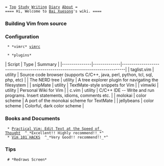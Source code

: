  = [[index|Top]] [[Study]] [[Writing]] [[diary/diary|Diary]] [[Bai Xuesong|About]] =
 ==== Hi, Welcome to [[Bai Xuesong]]'s wiki. ====

=== Building Vim from source ===

{{{ class="brush: bash;" title="buildvim.sh"
#!/bin/sh

# install package
yum install -y \
ncurses-devel tcl tcl-devel python2 python2-devel ruby ruby-devel perl \
perl-devel perl-ExtUtils-Embed \automake libevent-devel libevent libselinux \
libselinux-devel libsepol libsepol-devel gtk2 gtk2-devel libXt libXt-devel \
libXtst libXtst-devel glib2-devel libX*-devel cairo-devel pango-devel \
cups-libs gettext-devel gettext-libs mercurial

# get source
hg clone https://vim.googlecode.com/hg/ vim
hg pull
hg update
cd vim

# configure (full feature)
./configure --prefix=/opt/vim --enable-selinux --enable-luainterp \
  --enable-perlinterp --enable-pythoninterp --enable-python3interp \
  --enable-tclinterp --enable-rubyinterp --enable-multibyte --disable-gui \
  --with-features=huge --enable-fail-if-missing=yes  \
  --enable-fontset --enable-sysmouse --with-compiledby="root@cgeeker.com" \
  --with-python3-config-dir=/opt/python3/lib/python3.3/config-3.3m/ \
  --with-python-config-dir=/usr/lib64/python2.6/config --enable-acl \
  --enable-gui=gnome2 --enable-xim --enable-fontset --with-x

# compile & install
make ARCH=x86_64 && make install
}}}

=== Configuration ===
  * *vimrc* [[Files/vim/|vimrc]]

  * *plugins*
| Script        | Type         | Summary                                                                        |
|---------------|--------------|--------------------------------------------------------------------------------|
| taglist.vim   | utility      | Source code browser (supports C/C++, java, perl, python, tcl, sql, php, etc)   |
| The NERD tree | utility      | A tree explorer plugin for navigating the filesystem                           |
| snipMate      | utility      | TextMate-style snippets for Vim                                                |
| vimwiki       | utility      | Personal Wiki for Vim                                                          |
| c.vim         | utility      | C/C++ IDE --  Write and run programs. Insert statements, idioms, comments etc. |
| molokai       | color scheme | A port of the monokai scheme for TextMate                                      |
| jellybeans    | color scheme | Colorful, dark color scheme                                                    |

=== Books and Documents  ===
  * [[http://pragprog.com/book/dnvim/practical-vim|Practical Vim: Edit Text at the Speed of Thought]]  ^_*Excellent!! Highly recommend!!_*^
  * [[http://www.thegeekstuff.com/vim-101-hacks-ebook/|Vim 101 HACKS]]  ^_*Very Good!! recommend!!_*^

=== Tips ===
  # *Redraws Screen*
    {{{ class="brush: bash;"
z<ENTER> # the current line => Top
z-       # the current line => Bottom
z.       # the current line => Middle
    }}}
